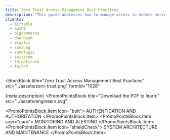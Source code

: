 ```yaml
---
title: Zero Trust Access Management Best Practices
description: "This guide addresses how to manage access to modern server fleets. Today, organizations are dealing with elastic infrastructure that includes thousands of servers with VMs that are launched and deleted every hour. In addition, the people that need to access the infrastructure may come and go in the organization and their roles may change while they are at the organization. This makes it difficult to implement a scalable system of Zero Trust Access Management to the IT infrastructure."
clients:
  - airtable
  - auth0
  - bigcommerce
  - doordash
  - elastic
  - samsung
  - sumologic
  - swisscom
  - threatstack
  - twitch
---
```



<BookBlock
  title="Zero Trust Access Management Best Practices"
  src="../assets/zero-trust.png"
  formId="1028"
>
  {meta.description}
</BookBlock>
<PromoPointsBlock
  title="Download the PDF to learn:"
  src="../assets/engineers.svg"
>
  <PromoPointsBlock.Item icon="bolt">
    AUTHENTICATION AND AUTHORIZATION
  </PromoPointsBlock.Item>
  <PromoPointsBlock.Item icon="card">
    MONITORING AND ALERTING
  </PromoPointsBlock.Item>
  <PromoPointsBlock.Item icon="shieldCheck">
    SYSTEM ARCHITECTURE AND MAINTENANCE
  </PromoPointsBlock.Item>
</PromoPointsBlock>
<ClientsList clients={meta.clients} contrasted />
